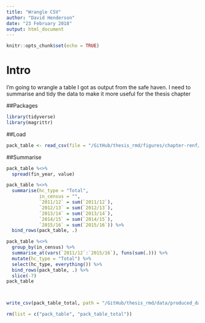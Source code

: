 ```yaml
---
title: "Wrangle CSV"
author: "David Henderson"
date: "23 February 2018"
output: html_document
---
```


```r
knitr::opts_chunk$set(echo = TRUE)
```

# Intro

I'm going to wrangle a table I got as output from the safe haven. I need to summarise and tidy the data to make it more useful for the thesis chapter

##Packages

```r
library(tidyverse)
library(magrittr)
```

##Load

```r
pack_table <- read_csv(file = "/GitHub/thesis_rmd/figures/chapter-renf/census-pack-count.csv")
```
##Summarise

```r
pack_table %<>% 
  spread(fin_year, value) 

pack_table %<>%
  summarise(hc_type = "Total",
            in_census = "",
            `2011/12` = sum(`2011/12`),
            `2012/13` = sum(`2012/13`),
            `2013/14` = sum(`2013/14`),
            `2014/15` = sum(`2014/15`),
            `2015/16` = sum(`2015/16`)) %>%
  bind_rows(pack_table, .)

pack_table %<>%
  group_by(in_census) %>% 
  summarise_at(vars(`2011/12`:`2015/16`), funs(sum(.))) %>% 
  mutate(hc_type = "Total") %>% 
  select(hc_type, everything()) %>% 
  bind_rows(pack_table, .) %>% 
  slice(-7)
pack_table



write_csv(pack_table_total, path = "/GitHub/thesis_rmd/data/produced_data/renf-explor-chpt/census_pack_count_tidy.csv")
```






```r
rm(list = c("pack_table", "pack_table_total"))
```











